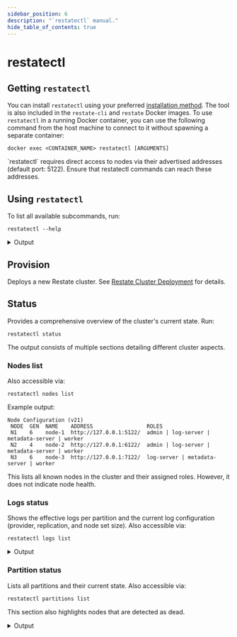 ```yaml
---
sidebar_position: 6
description: "`restatectl` manual."
hide_table_of_contents: true
---
```


# restatectl

## Getting `restatectl`
You can install `restatectl` using your preferred [installation method](/develop/local_dev).
The tool is also included in the `restate-cli` and `restate` Docker images.
To use `restatectl` in a running Docker container, you can use the following command from the host machine to connect to it without spawning a separate container:

```shell
docker exec <CONTAINER_NAME> restatectl [ARGUMENTS]
```

<Admonition type="note" title="Notice">
`restatectl` requires direct access to nodes via their advertised addresses (default port: 5122). Ensure that restatectl commands can reach these addresses.
</Admonition>

## Using `restatectl`
To list all available subcommands, run:
```shell
restatectl --help
```
<details className="grey-details">
    <summary>Output</summary>
    ```shell
    Restate Cluster Administration Tool

A command-line tool for managing Restate clusters. Designed to be be used by administrators, restatectl can be used to inspect cluster health and perform low-level maintenance operations on live nodes. It requires access to restate's node-to-node communication addresses (default on
port 5122)

https://docs.restate.dev

Usage: restatectl [OPTIONS] <COMMAND>

Commands:
  provision          Provision a new cluster
  status             Print cluster status overview (shortcut to `cluster status`)
  nodes              Cluster node status
  partitions         Manage partition table
  logs               Log operations
  snapshots          Partition processor snapshots
  config             Cluster configuration operations
  metadata           Metadata store operations
  replicated-loglet  [low-level] Commands that operate on replicated loglets
  help               Print this message or the help of the given subcommand(s)

Options:
  -s, --address <ADDRESS>
          Specify server address to connect to.

          It needs access to the node-to-node address (aka. node advertised address) Can also accept a comma-separated list or by repeating `--address=<host>`.

          [env: RESTATECTL_ADDRESS=]
          [default: http://localhost:5122/]
          [aliases: server]

      --sync-metadata
          Use this option to avoid receiving stale metadata information from the nodes by reading it from the metadata store

  -v, --verbose...
          Increase logging verbosity

  -q, --quiet...


      --table-style <TABLE_STYLE>
          Which table output style to use

          [default: compact]

          Possible values:
          - compact: No borders, condensed layout
          - borders: UTF8 borders, good for multiline text

      --time-format <TIME_FORMAT>
          [default: human]

          Possible values:
          - human:   Human friendly timestamps and durations
          - iso8601: RFC-3339/ISO-8601 formatted (1996-12-19T16:39:57-08:00)
          - rfc2822: RFC-2822 formatted (Tue, 1 Jul 2003 10:52:37 +0200)

  -y, --yes
          Auto answer "yes" to confirmation prompts

      --connect-timeout <CONNECT_TIMEOUT>
          Connection timeout for network calls, in milliseconds

          [default: 5000]

      --request-timeout <REQUEST_TIMEOUT>
          Overall request timeout for network calls, in milliseconds

          [default: 13000]

  -h, --help
          Print help (see a summary with '-h')

  -V, --version
          Print version

    ```
</details>

## Provision
Deploys a new Restate cluster. See [Restate Cluster Deployment](/deploy/server/cluster/deployment) for details.

## Status
Provides a comprehensive overview of the cluster's current state. Run:
```shell
restatectl status
```
The output consists of multiple sections detailing different cluster aspects.

### Nodes list
Also accessible via:
```shell
restatectl nodes list
```

Example output:
```
Node Configuration (v21)
 NODE  GEN  NAME    ADDRESS                 ROLES
 N1    6    node-1  http://127.0.0.1:5122/  admin | log-server | metadata-server | worker
 N2    4    node-2  http://127.0.0.1:6122/  admin | log-server | metadata-server | worker
 N3    6    node-3  http://127.0.0.1:7122/  log-server | metadata-server | worker
```

This lists all known nodes in the cluster and their assigned roles. However, it does not indicate node health.

### Logs status
Shows the effective logs per partition and the current log configuration (provider, replication, and node set size). Also accessible via:
```shell
restatectl logs list
```

<details className="grey-details">
    <summary>Output</summary>
```
Log chain v8
└ Logs Provider: replicated
 ├ Log replication: {node: 2}
 └ Nodeset size: 0
 L-ID  FROM-LSN  KIND        LOGLET-ID  REPLICATION  SEQUENCER  NODESET
 0     61        Replicated  0_5        {node: 2}    N1:6       [N1, N2, N3]
 1     4         Replicated  1_4        {node: 2}    N1:6       [N1, N2, N3]
 2     4         Replicated  2_4        {node: 2}    N1:6       [N1, N2, N3]
 3     5         Replicated  3_5        {node: 2}    N1:6       [N1, N2, N3]
 4     4         Replicated  4_4        {node: 2}    N1:6       [N1, N2, N3]
 5     5         Replicated  5_5        {node: 2}    N1:6       [N1, N2, N3]
 6     6         Replicated  6_6        {node: 2}    N1:6       [N1, N2, N3]
 7     4         Replicated  7_4        {node: 2}    N1:6       [N1, N2, N3]
 8     4         Replicated  8_4        {node: 2}    N1:6       [N1, N2, N3]
```
</details>

### Partition status
Lists all partitions and their current state. Also accessible via:
```shell
restatectl partitions list
```

This section also highlights nodes that are detected as dead.

<details className="grey-details">
    <summary>Output</summary>
```
Alive partition processors (nodes config v21, partition table v21)
 P-ID  NODE  MODE      STATUS  LEADER  EPOCH  SEQUENCER  APPLIED-LSN  PERSISTED-LSN  SKIPPED-RECORDS  ARCHIVED-LSN  LAST-UPDATE
 0     N1:6  Leader    Active  N1:6    e5     N1:6       61           -              0                -             1 second and 170 ms ago
 0     N2:4  Follower  Active  N1:6    e5                61           -              0                -             1 second and 64 ms ago
 1     N1:6  Leader    Active  N1:6    e4     N1:6       4            -              0                -             801 ms ago
 1     N2:4  Follower  Active  N1:6    e4                4            -              0                -             779 ms ago
 2     N1:6  Leader    Active  N1:6    e4     N1:6       4            -              0                -             600 ms ago
 2     N2:4  Follower  Active  N1:6    e4                4            -              0                -             1 second and 108 ms ago
 3     N1:6  Leader    Active  N1:6    e5     N1:6       5            -              0                -             1 second and 369 ms ago
 3     N2:4  Follower  Active  N1:6    e5                5            -              0                -             1 second and 306 ms ago
 4     N1:6  Leader    Active  N1:6    e4     N1:6       4            -              0                -             651 ms ago
 4     N2:4  Follower  Active  N1:6    e4                4            -              0                -             1 second and 169 ms ago
 5     N1:6  Leader    Active  N1:6    e5     N1:6       5            -              0                -             567 ms ago
 5     N2:4  Follower  Active  N1:6    e5                5            -              0                -             1 second and 382 ms ago
 6     N1:6  Leader    Active  N1:6    e6     N1:6       6            -              0                -             804 ms ago
 6     N2:4  Follower  Active  N1:6    e6                6            -              0                -             1 second and 145 ms ago
 7     N1:6  Leader    Active  N1:6    e4     N1:6       4            -              0                -             1 second and 79 ms ago
 7     N2:4  Follower  Active  N1:6    e4                4            -              0                -             974 ms ago
 8     N1:6  Leader    Active  N1:6    e4     N1:6       4            -              0                -             1 second and 71 ms ago
 8     N2:4  Follower  Active  N1:6    e4                4            -              0                -             717 ms ago


☠️ Dead nodes
 NODE  LAST-SEEN
 N3    11 minutes, 40 seconds and 995 ms ago
 ```
</details>
